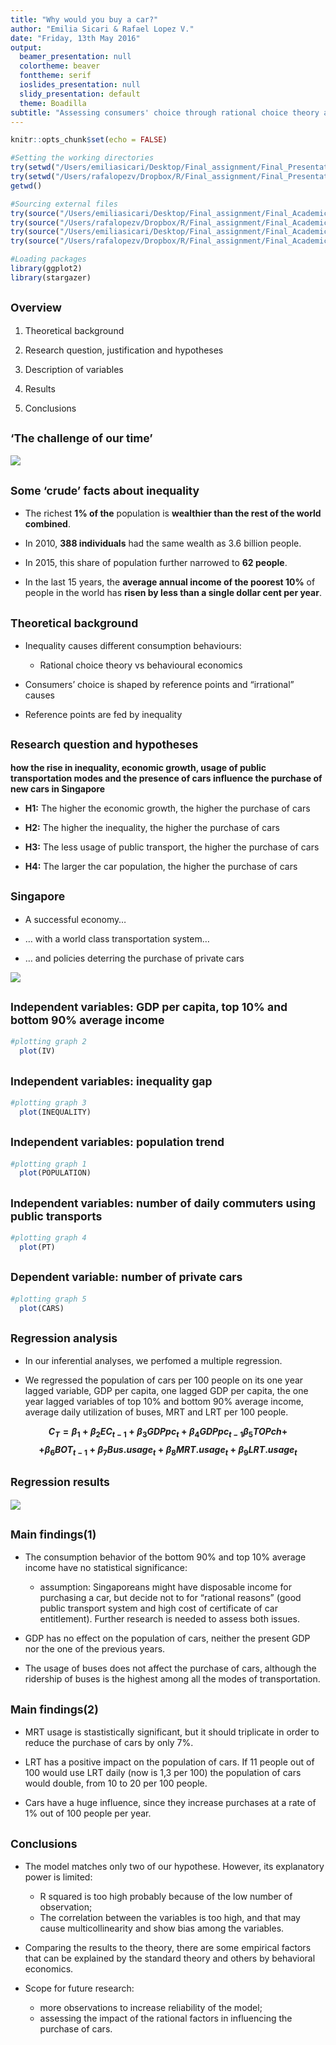 ```yaml
---
title: "Why would you buy a car?"
author: "Emilia Sicari & Rafael Lopez V."
date: "Friday, 13th May 2016"
output:
  beamer_presentation: null
  colortheme: beaver
  fonttheme: serif
  ioslides_presentation: null
  slidy_presentation: default
  theme: Boadilla
subtitle: "Assessing consumers' choice through rational choice theory and behavioral economics in Singapore"
---
```


```r
knitr::opts_chunk$set(echo = FALSE)

#Setting the working directories
try(setwd("/Users/emiliasicari/Desktop/Final_assignment/Final_Presentation/"))
try(setwd("/Users/rafalopezv/Dropbox/R/Final_assignment/Final_Presentation/"))
getwd()

#Sourcing external files
try(source("/Users/emiliasicari/Desktop/Final_assignment/Final_Academic_Paper/Preliminary_analyses.R"))
try(source("/Users/rafalopezv/Dropbox/R/Final_assignment/Final_Academic_Paper/Preliminary_analyses.R"))
try(source("/Users/emiliasicari/Desktop/Final_assignment/Final_Academic_Paper/Graphs.R"))
try(source("/Users/rafalopezv/Dropbox/R/Final_assignment/Final_Academic_Paper/Graphs.R"))

#Loading packages
library(ggplot2)
library(stargazer)
```

## <small>Overview</small>

1. Theoretical background

2. Research question, justification and hypotheses 

3. Description of variables

4. Results

5. Conclusions

## <small>'The challenge of our time'</small>

<centre>![](Images_presentation/GlobalInequality.jpeg)</centre>

## <small>Some 'crude' facts about inequality</small>
    
- The richest **1% of the** population is **wealthier than the rest of the world combined**.
  
- In 2010, **388 individuals** had the same wealth as 3.6 billion people.
  
- In 2015, this share of population further narrowed to **62 people**.
  
- In the last 15 years, the **average annual income of the poorest 10%** of people in the world has **risen by less than a single dollar cent per year**.
  
## <small> Theoretical background </small>
  
- Inequality causes different consumption behaviours:
    
    + Rational choice theory vs behavioural economics
  
- Consumers' choice is shaped by reference points and "irrational" causes 
  
- Reference points are fed by inequality
  
## <small>Research question and hypotheses</small>
  
**how the rise in inequality, economic growth, usage of public transportation modes and the presence of cars influence the purchase of new cars in Singapore**
  
- **H1:** The higher the economic growth, the higher the purchase of cars
  
- **H2:** The higher the inequality, the higher the purchase of cars
  
- **H3:** The less usage of public transport, the higher the purchase of cars
  
- **H4:** The  larger the car population, the higher the purchase of cars
  
## <small>Singapore</small>
  
 - A successful economy...
  
- ... with a world class transportation system...
  
- ... and policies deterring the purchase of private cars
  
![](Images_presentation/Singapore.jpeg)
  
## <small>Independent variables: GDP per capita, top 10% and bottom 90% average income</small>
  
```r
#plotting graph 2
  plot(IV)
```
  
## <small>Independent variables: inequality gap</small>
  
```r
#plotting graph 3
  plot(INEQUALITY)
```

## <small>Independent variables: population trend</small>
  
```r
#plotting graph 1
  plot(POPULATION)
```
  
## <small>Independent variables: number of daily commuters using public transports</small>
  
```r
#plotting graph 4 
  plot(PT)
```
  
## <small>Dependent variable: number of private cars</small>
  
```r
#plotting graph 5
  plot(CARS)
```
  
## <small>Regression analysis</small>
  
- In our inferential analyses, we perfomed a multiple regression. 
  
- We regressed the population of cars per 100 people on its one year lagged variable, GDP per capita, one lagged GDP per capita, the one year lagged variables of top 10% and bottom 90% average income, average daily utilization of buses, MRT and LRT per 100 people.

**$$C_{T} = {\beta}_1 + {\beta}_2 EC_{t-1} + {\beta}_3 GDPpc_{t} + {\beta}_4 GDPpc_{t-1} {\beta}_5 TOP{ch} +$$** 
**$$+ {\beta}_6 BOT_{t-1} + {\beta}_7 Bus.usage_{t} + {\beta}_8 MRT.usage_{t} + {\beta}_9 LRT.usage_{t}$$**

## <small>Regression results</small>
  
![](Images_presentation/Regression_Results)
  
## <small>Main findings(1)</small>
  
- The consumption behavior of the bottom 90% and top 10% average income have no statistical significance:
  
  + assumption: Singaporeans might have disposable income for purchasing a car, but decide not to for "rational reasons" (good public transport system and high cost of certificate of car entitlement). Further research is needed to assess both issues.
  
- GDP has no effect on the population of cars, neither the present GDP nor the one of the previous years.

- The usage of buses does not affect the purchase of cars, although the ridership of buses is the highest among all the modes of transportation.
  
## <small>Main findings(2)</small>

- MRT usage is stastistically significant, but it should triplicate in order to reduce the purchase of cars by only 7%.
  
- LRT has a positive impact on the population of cars. If 11 people out of 100 would use LRT daily (now is 1,3 per 100) the population of cars would double, from 10 to 20 per 100 people.

- Cars have a huge influence, since they increase purchases at a rate of 1% out of 100 people per year.
  
## <small>Conclusions</small>
  
- The model matches only two of our hypothese. However, its explanatory power is limited:
  + R squared is too high probably because of the low number of observation;
  + The correlation between the variables is too high, and that may cause multicollinearity and show bias among the variables.

- Comparing the results to the theory, there are some empirical factors that can be explained by the standard theory and others by behavioral economics. 

- Scope for future research:
  + more observations to increase reliability of the model;
  + assessing the impact of the rational factors in influencing the purchase of cars.
